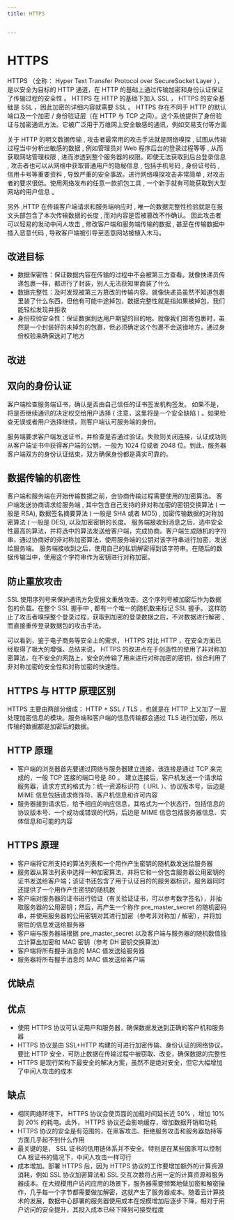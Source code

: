 ```yaml
---
title: HTTPS


---
```


# HTTPS

HTTPS （全称： Hyper Text Transfer Protocol over SecureSocket Layer ），是以安全为目标的 HTTP 通道，在
HTTP 的基础上通过传输加密和身份认证保证了传输过程的安全性
。 HTTPS 在 HTTP 的基础下加入 SSL ， HTTPS 的安全基础是 SSL ，因此加密的详细内容就需要 SSL 。 HTTPS 存在不同于 HTTP 的默认端口及一个加密 / 身份验证层（在 HTTP 与
TCP
之间）。这个系统提供了身份验证与加密通讯方法。它被广泛用于万维网上安全敏感的通讯，例如交易支付等方面

关于 HTTP 的明文数据传输 , 攻击者最常用的攻击手法就是网络嗅探 , 试图从传输过程当中分析出敏感的数据 , 例如管理员对 Web 程序后台的登录过程等等 , 从而获取网站管理权限 ,
进而渗透到整个服务器的权限。即使无法获取到后台登录信息 , 攻击者也可以从网络中获取普通用户的隐秘信息 , 包括手机号码 , 身份证号码 , 信用卡号等重要资料 , 导致严重的安全事故。进行网络嗅探攻击非常简单 ,
对攻击者的要求很低。使用网络发布的任意一款抓包工具 , 一个新手就有可能获取到大型网站的用户信息 。

另外 ,HTTP 在传输客户端请求和服务端响应时 , 唯一的数据完整性检验就是在报文头部包含了本次传输数据的长度 , 而对内容是否被篡改不作确认。 因此攻击者可以轻易的发动中间人攻击 , 修改客户端和服务端传输的数据 ,
甚至在传输数据中插入恶意代码 , 导致客户端被引导至恶意网站被植入木马。

## 改进目标

- 数据保密性：保证数据内容在传输的过程中不会被第三方查看。就像快递员传递包裹一样，都进行了封装，别人无法获知里面装了什么
- 数据完整性：及时发现被第三方篡改的传输内容。就像快递员虽然不知道包裹里装了什么东西，但他有可能中途掉包，数据完整性就是指如果被掉包，我们能轻松发现并拒收
- 身份校验安全性：保证数据到达用户期望的目的地。就像我们邮寄包裹时，虽然是一个封装好的未掉包的包裹，但必须确定这个包裹不会送错地方，通过身份校验来确保送对了地方

## 改进

## 双向的身份认证

客户端检查服务端证书，确认是否由自己信任的证书签发机构签发。 如果不是，将是否继续通讯的决定权交给用户选择 ( 注意，这里将是一个安全缺陷 ) 。如果检查无误或者用户选择继续，则客户端认可服务端的身份。

服务端要求客户端发送证书，并检查是否通过验证。失败则关闭连接，认证成功则从客户端证书中获得客户端的公钥，一般为 1024 位或者 2048 位。到此，服务器客户端双方的身份认证结束，双方确保身份都是真实可靠的。

## 数据传输的机密性

客户端和服务端在开始传输数据之前，会协商传输过程需要使用的加密算法。 客户端发送协商请求给服务端 , 其中包含自己支持的非对称加密的密钥交换算法 ( 一般是 RSA), 数据签名摘要算法 ( 一般是 SHA 或者 MD5)
,
加密传输数据的对称加密算法 ( 一般是 DES), 以及加密密钥的长度。
服务端接收到消息之后，选中安全性最高的算法，并将选中的算法发送给客户端，完成协商。客户端生成随机的字符串，通过协商好的非对称加密算法，使用服务端的公钥对该字符串进行加密，发送给服务端。
服务端接收到之后，使用自己的私钥解密得到该字符串。在随后的数据传输当中，使用这个字符串作为密钥进行对称加密。

## 防止重放攻击

SSL 使用序列号来保护通讯方免受报文重放攻击。这个序列号被加密后作为数据包的负载。在整个 SSL 握手中 , 都有一个唯一的随机数来标记 SSL 握手。
这样防止了攻击者嗅探整个登录过程，获取到加密的登录数据之后，不对数据进行解密
,
而直接重传登录数据包的攻击手法。

可以看到，鉴于电子商务等安全上的需求， HTTPS 对比 HTTP ，在安全方面已经取得了极大的增强。总结来说，
HTTPS 的改进点在于创造性的使用了非对称加密算法，在不安全的网路上，安全的传输了用来进行对称加密的密钥，综合利用了非对称加密的安全性和对称加密的快速性。

## HTTPS 与 HTTP 原理区别

HTTPS 主要由两部分组成： HTTP + SSL / TLS ，也就是在 HTTP 上又加了一层处理加密信息的模块。服务端和客户端的信息传输都会通过 TLS 进行加密，所以传输的数据都是加密后的数据。

## HTTP 原理

- 客户端的浏览器首先要通过网络与服务器建立连接，该连接是通过 TCP 来完成的，一般 TCP 连接的端口号是 80 。 建立连接后，客户机发送一个请求给服务器，请求方式的格式为：统一资源标识符（
  URL ）、协议版本号，后边是
  MIME 信息包括请求修饰符、客户机信息和许可内容
- 服务器接到请求后，给予相应的响应信息，其格式为一个状态行，包括信息的协议版本号、一个成功或错误的代码，后边是 MIME 信息包括服务器信息、实体信息和可能的内容

## HTTPS 原理

- 客户端将它所支持的算法列表和一个用作产生密钥的随机数发送给服务器
- 服务器从算法列表中选择一种加密算法，并将它和一份包含服务器公用密钥的证书发送给客户端；该证书还包含了用于认证目的的服务器标识，服务器同时还提供了一个用作产生密钥的随机数
- 客户端对服务器的证书进行验证（有关验证证书，可以参考数字签名），并抽取服务器的公用密钥；然后，再产生一个称作 pre_master_secret 的随机密码串，并使用服务器的公用密钥对其进行加密（参考非对称加 /
  解密），并将加密后的信息发送给服务器
- 客户端与服务器端根据 pre_master_secret 以及客户端与服务器的随机数值独立计算出加密和 MAC 密钥（参考 DH 密钥交换算法）
- 客户端将所有握手消息的 MAC 值发送给服务器
- 服务器将所有握手消息的 MAC 值发送给客户端

## 优缺点

## 优点

- 使用 HTTPS 协议可认证用户和服务器，确保数据发送到正确的客户机和服务器
- HTTPS 协议是由 SSL+HTTP 构建的可进行加密传输、身份认证的网络协议，要比 HTTP 安全，可防止数据在传输过程中被窃取、改变，确保数据的完整性
- HTTPS 是现行架构下最安全的解决方案，虽然不是绝对安全，但它大幅增加了中间人攻击的成本

## 缺点

- 相同网络环境下， HTTPS 协议会使页面的加载时间延长近 50% ，增加 10% 到 20% 的耗电。此外， HTTPS 协议还会影响缓存，增加数据开销和功耗
- HTTPS 协议的安全是有范围的，在黑客攻击、拒绝服务攻击和服务器劫持等方面几乎起不到什么作用
- 最关键的是， SSL 证书的信用链体系并不安全。特别是在某些国家可以控制 CA 根证书的情况下，中间人攻击一样可行
- 成本增加。部署 HTTPS 后，因为 HTTPS 协议的工作要增加额外的计算资源消耗，例如 SSL 协议加密算法和 SSL
  交互次数将占用一定的计算资源和服务器成本。在大规模用户访问应用的场景下，服务器需要频繁地做加密和解密操作，几乎每一个字节都需要做加解密，这就产生了服务器成本。随着云计算技术的发展，数据中心部署的服务器使用成本在规模增加后逐步下降，相对于用户访问的安全提升，其投入成本已经下降到可接受程度

            